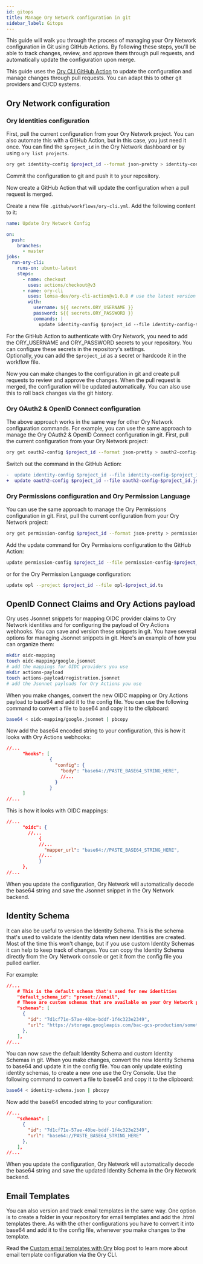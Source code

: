 ```yaml
---
id: gitops
title: Manage Ory Network configuration in git
sidebar_label: Gitops
---
```


This guide will walk you through the process of managing your Ory Network configuration in Git using GitHub Actions. By following
these steps, you'll be able to track changes, review, and approve them through pull requests, and automatically update the
configuration upon merge.

This guide uses the [Ory CLI GitHub Action](https://github.com/lomsa-dev/ory-cli-action) to update the configuration and manage
changes through pull requests. You can adapt this to other git providers and CI/CD systems.

## Ory Network configuration

### Ory Identities configuration

First, pull the current configuration from your Ory Network project. You can also automate this with a GitHub Action, but in this
case, you just need it once. You can find the `$project_id` in the Ory Network dashboard or by using `ory list projects`.

```bash
ory get identity-config $project_id --format json-pretty > identity-config-$project_id.json
```

Commit the configuration to git and push it to your repository.

Now create a GitHub Action that will update the configuration when a pull request is merged.

Create a new file `.github/workflows/ory-cli.yml`. Add the following content to it:

```yaml
name: Update Ory Network Config

on:
  push:
    branches:
      - master
jobs:
  run-ory-cli:
    runs-on: ubuntu-latest
    steps:
      - name: checkout
        uses: actions/checkout@v3
      - name: ory-cli
        uses: lomsa-dev/ory-cli-action@v1.0.8 # use the latest version
        with:
          username: ${{ secrets.ORY_USERNAME }}
          password: ${{ secrets.ORY_PASSWORD }}
          commands: |
            update identity-config $project_id --file identity-config-$project_id.json
```

For the GitHub Action to authenticate with Ory Network, you need to add the ORY_USERNAME and ORY_PASSWORD secrets to your
repository. You can configure these secrets in the repository's settings.  
Optionally, you can add the `$project_id` as a secret or hardcode it in the workflow file.

Now you can make changes to the configuration in git and create pull requests to review and approve the changes. When the pull
request is merged, the configuration will be updated automatically. You can also use this to roll back changes via the git
history.

### Ory OAuth2 & OpenID Connect configuration

The above approach works in the same way for other Ory Network configuration commands. For example, you can use the same approach
to manage the Ory OAuth2 & OpenID Connect configuration in git. First, pull the current configuration from your Ory Network
project:

```bash
ory get oauth2-config $project_id --format json-pretty > oauth2-config-$project_id.json
```

Switch out the command in the GitHub Action:

```diff
-  update identity-config $project_id --file identity-config-$project_id.json
+  update oauth2-config $project_id --file oauth2-config-$project_id.json
```

### Ory Permissions configuration and Ory Permission Language

You can use the same approach to manage the Ory Permissions configuration in git. First, pull the current configuration from your
Ory Network project:

```bash
ory get permission-config $project_id --format json-pretty > permission-config-$project_id.json
```

Add the update command for Ory Permissions configuration to the GitHub Action:

```bash
update permission-config $project_id --file permission-config-$project_id.json
```

or for the Ory Permission Language configuration:

```bash
update opl --project $project_id --file opl-$project_id.ts
```

## OpenID Connect Claims and Ory Actions payload

Ory uses Jsonnet snippets for mapping OIDC provider claims to Ory Network identities and for configuring the payload of Ory
Actions webhooks. You can save and version these snippets in git. You have several options for managing Jsonnet snippets in git.
Here's an example of how you can organize them:

```bash
mkdir oidc-mapping
touch oidc-mapping/google.jsonnet
# add the mappings for OIDC providers you use
mkdir actions-payload
touch actions-payload/registration.jsonnet
# add the Jsonnet payloads for Ory Actions you use
```

When you make changes, convert the new OIDC mapping or Ory Actions payload to base64 and add it to the config file. You can use
the following command to convert a file to base64 and copy it to the clipboard:

```bash
base64 < oidc-mapping/google.jsonnet | pbcopy
```

Now add the base64 encoded string to your configuration, this is how it looks with Ory Actions webhooks:

```json
//...
      "hooks": [
                {
                  "config": {
                    "body": "base64://PASTE_BASE64_STRING_HERE",
                    //...
                  }
                }
      ]
//...
```

This is how it looks with OIDC mappings:

```json
//...
      "oidc": {
        //...
            {
            //...
              "mapper_url": "base64://PASTE_BASE64_STRING_HERE",
            //...
            }
      },
//...
```

When you update the configuration, Ory Network will automatically decode the base64 string and save the Jsonnet snippet in the Ory
Network backend.

## Identity Schema

It can also be useful to version the Identity Schema. This is the schema that's used to validate the identity data when new
identities are created. Most of the time this won't change, but if you use custom Identity Schemas it can help to keep track of
changes. You can copy the Identity Schema directly from the Ory Network console or get it from the config file you pulled earlier.

For example:

```json
//...
    # This is the default schema that's used for new identities
    "default_schema_id": "preset://email",
    # These are custom schemas that are available on your Ory Network project
    "schemas": [
      {
        "id": "7d1cf71e-57ae-40be-bddf-1f4c323e2349",
        "url": "https://storage.googleapis.com/bac-gcs-production/something.schema.json"
      },
    ],
//...
```

You can now save the default Identity Schema and custom Identity Schemas in git. When you make changes, convert the new Identity
Schema to base64 and update it in the config file. You can only update existing identity schemas, to create a new one use the Ory
Console. Use the following command to convert a file to base64 and copy it to the clipboard:

```bash
base64 < identity-schema.json | pbcopy
```

Now add the base64 encoded string to your configuration:

```json
//...
    "schemas": [
      {
        "id": "7d1cf71e-57ae-40be-bddf-1f4c323e2349",
        "url": "base64://PASTE_BASE64_STRING_HERE"
      },
    ],
//...
```

When you update the configuration, Ory Network will automatically decode the base64 string and save the updated Identity Schema in
the Ory Network backend.

## Email Templates

You can also version and track email templates in the same way. One option is to create a folder in your repository for email
templates and add the .html templates there. As with the other configurations you have to convert it into base64 and add it to the
config file, whenever you make changes to the template.

Read the [Custom email templates with Ory](https://www.ory.sh/custom-email-templates/) blog post to learn more about email
template configuration via the Ory CLI.
